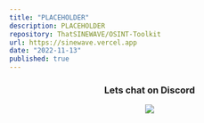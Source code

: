 ```yaml
---
title: "PLACEHOLDER"
description: PLACEHOLDER
repository: ThatSINEWAVE/OSINT-Toolkit
url: https://sinewave.vercel.app
date: "2022-11-13"
published: true
---
```




<div align="center">

### Lets chat on Discord

[![](https://dcbadge.vercel.app/api/server/zjjKSV8wFf)](https://discord.gg/zjjKSV8wFf)

</div>